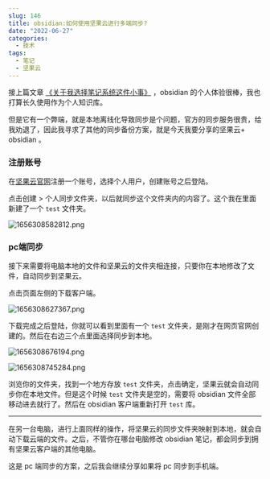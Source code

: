 ```yaml
---
slug: 146
title: obsidian:如何使用坚果云进行多端同步?
date: "2022-06-27"
categories: 
  - 技术
tags: 
  - 笔记
  - 坚果云
---
```



接上篇文章 [《关于我选择笔记系统这件小事》](https://zburu.com/2022/04/28/121.html) ，obsidian 的个人体验很棒，我也打算长久使用作为个人知识库。

但是它有一个弊端，就是本地离线化导致同步是个问题，官方的同步服务很贵，给我劝退了，因此我寻求了其他的同步备份方案，就是今天我要分享的坚果云+ obsidian 。

### 注册账号

在[坚果云官网](https://www.jianguoyun.com/)注册一个账号，选择个人用户，创建账号之后登陆。

点击创建  > 个人同步文件夹，以后就同步这个文件夹内的内容了。这个我在里面新建了一个 `test` 文件夹。

![1656308582812.png](https://imgurl.zburu.com/images/2022/06/27/62b94366de13d.png)



### pc端同步

接下来需要将电脑本地的文件和坚果云的文件夹相连接，只要你在本地修改了文件，自动同步到坚果云。

点击页面左侧的下载客户端。

![1656308627367.png](https://imgurl.zburu.com/images/2022/06/27/62b9439368ec1.png)

下载完成之后登陆，你就可以看到里面有一个 `test` 文件夹，是刚才在网页官网创建的。然后在右边三个点里面选择同步到本地。

![1656308676194.png](https://imgurl.zburu.com/images/2022/06/27/62b943c4a7983.png)

![1656308745284.png](https://imgurl.zburu.com/images/2022/06/27/62b9440959f60.png)

浏览你的文件夹，找到一个地方存放 `test` 文件夹，点击确定，坚果云就会自动同步你在本地文件。但是这个时候 `test` 文件夹是空的，需要将 obsidian 文件全部移动进去就行了。然后在 obsidian 客户端重新打开 `test` 库。

---
在另一台电脑，进行上面同样的操作，将坚果云的同步文件夹映射到本地，就会自动下载云端的文件。之后，不管你在哪台电脑修改 obsidian 笔记，都会同步到拥有坚果云客户端的其他电脑。

这是 pc 端同步的方案，之后我会继续分享如果将 pc 同步到手机端。